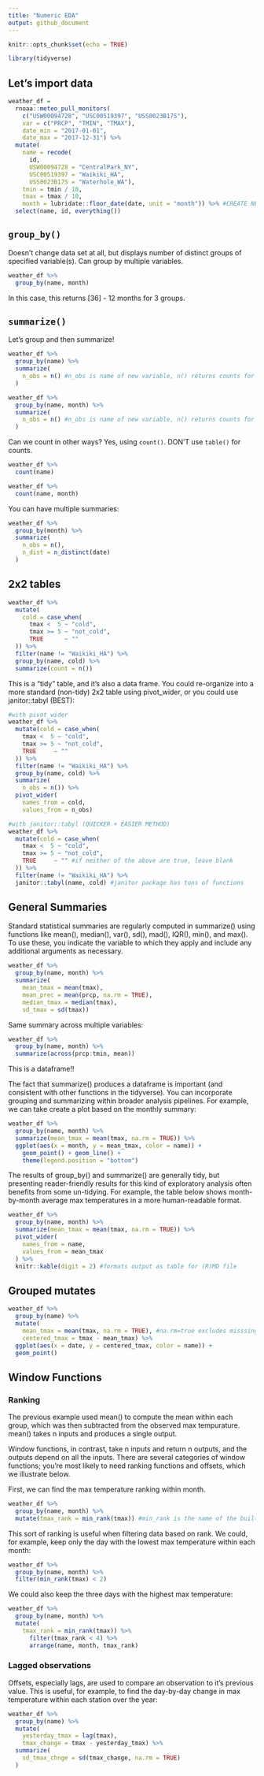 ```yaml
---
title: "Numeric EDA"
output: github_document
---
```


```r
knitr::opts_chunk$set(echo = TRUE)
```

```r
library(tidyverse)
```

## Let's import data

```r
weather_df =  
  rnoaa::meteo_pull_monitors(
    c("USW00094728", "USC00519397", "USS0023B17S"),
    var = c("PRCP", "TMIN", "TMAX"), 
    date_min = "2017-01-01",
    date_max = "2017-12-31") %>%
  mutate(
    name = recode(
      id, 
      USW00094728 = "CentralPark_NY", 
      USC00519397 = "Waikiki_HA",
      USS0023B17S = "Waterhole_WA"),
    tmin = tmin / 10,
    tmax = tmax / 10,
    month = lubridate::floor_date(date, unit = "month")) %>% #CREATE NEW MONTH VAR
  select(name, id, everything())
```

## `group_by()`

Doesn't change data set at all, but displays number of distinct groups of specified variable(s). Can group by multiple variables.

```r
weather_df %>%
  group_by(name, month)
```
In this case, this returns [36] - 12 months for 3 groups.

## `summarize()`

Let's group and then summarize!

```r
weather_df %>%
  group_by(name) %>%
  summarize(
    n_obs = n() #n_obs is name of new variable, n() returns counts for each group
  )

weather_df %>%
  group_by(name, month) %>%
  summarize(
    n_obs = n() #n_obs is name of new variable, n() returns counts for each group
  )
```

Can we count in other ways? Yes, using `count()`. DON'T use `table()` for counts.

```r
weather_df %>%
  count(name)

weather_df %>%
  count(name, month)
```

You can have multiple summaries:

```r
weather_df %>%
  group_by(month) %>%
  summarize(
    n_obs = n(),
    n_dist = n_distinct(date)
  )
```

## 2x2 tables

```r
weather_df %>% 
  mutate(
    cold = case_when(
      tmax <  5 ~ "cold",
      tmax >= 5 ~ "not_cold",
      TRUE      ~ ""
  )) %>% 
  filter(name != "Waikiki_HA") %>% 
  group_by(name, cold) %>% 
  summarize(count = n())
```

This is a “tidy” table, and it’s also a data frame. You could re-organize into a more standard (non-tidy) 2x2 table using pivot_wider, or you could use janitor::tabyl (BEST):

```r
#with pivot_wider
weather_df %>% 
  mutate(cold = case_when(
    tmax <  5 ~ "cold",
    tmax >= 5 ~ "not_cold",
    TRUE     ~ ""
  )) %>% 
  filter(name != "Waikiki_HA") %>% 
  group_by(name, cold) %>% 
  summarize(
    n_obs = n()) %>%
  pivot_wider(
    names_from = cold,
    values_from = n_obs)

#with janitor::tabyl (QUICKER + EASIER METHOD)
weather_df %>% 
  mutate(cold = case_when(
    tmax <  5 ~ "cold",
    tmax >= 5 ~ "not_cold",
    TRUE     ~ "" #if neither of the above are true, leave blank
  )) %>% 
  filter(name != "Waikiki_HA") %>% 
  janitor::tabyl(name, cold) #janitor package has tons of functions
```


## General Summaries

Standard statistical summaries are regularly computed in summarize() using functions like mean(), median(), var(), sd(), mad(), IQR(), min(), and max(). To use these, you indicate the variable to which they apply and include any additional arguments as necessary.

```r
weather_df %>%
  group_by(name, month) %>%
  summarize(
    mean_tmax = mean(tmax),
    mean_prec = mean(prcp, na.rm = TRUE),
    median_tmax = median(tmax),
    sd_tmax = sd(tmax))
```

Same summary across multiple variables:
```r
weather_df %>%
  group_by(name, month) %>%
  summarize(across(prcp:tmin, mean))
```

This is a dataframe!!

The fact that summarize() produces a dataframe is important (and consistent with other functions in the tidyverse). You can incorporate grouping and summarizing within broader analysis pipelines. For example, we can take create a plot based on the monthly summary:

```r
weather_df %>%
  group_by(name, month) %>%
  summarize(mean_tmax = mean(tmax, na.rm = TRUE)) %>%
  ggplot(aes(x = month, y = mean_tmax, color = name)) + 
    geom_point() + geom_line() + 
    theme(legend.position = "bottom")
```
The results of group_by() and summarize() are generally tidy, but presenting reader-friendly results for this kind of exploratory analysis often benefits from some un-tidying. For example, the table below shows month-by-month average max temperatures in a more human-readable format.

```r
weather_df %>%
  group_by(name, month) %>%
  summarize(mean_tmax = mean(tmax, na.rm = TRUE)) %>%
  pivot_wider(
    names_from = name,
    values_from = mean_tmax
  ) %>%
  knitr::kable(digit = 2) #formats output as table for (R)MD file
```

## Grouped mutates

```r
weather_df %>%
  group_by(name) %>%
  mutate(
    mean_tmax = mean(tmax, na.rm = TRUE), #na.rm=true excludes misssing values in calculationas
    centered_tmax = tmax - mean_tmax) %>%
  ggplot(aes(x = date, y = centered_tmax, color = name)) +
  geom_point()
```

## Window Functions

### Ranking
The previous example used mean() to compute the mean within each group, which was then subtracted from the observed max tempurature. mean() takes n inputs and produces a single output.

Window functions, in contrast, take n inputs and return n outputs, and the outputs depend on all the inputs. There are several categories of window functions; you’re most likely to need ranking functions and offsets, which we illustrate below.

First, we can find the max temperature ranking within month.
```r
weather_df %>%
  group_by(name, month) %>%
  mutate(tmax_rank = min_rank(tmax)) #min_rank is the name of the built in function
```

This sort of ranking is useful when filtering data based on rank. We could, for example, keep only the day with the lowest max temperature within each month:
```r
weather_df %>%
  group_by(name, month) %>%
  filter(min_rank(tmax) < 2)
```

We could also keep the three days with the highest max temperature:
```r
weather_df %>%
  group_by(name, month) %>%
  mutate(
    tmax_rank = min_rank(tmax)) %>%
      filter(tmax_rank < 4) %>%
      arrange(name, month, tmax_rank)
```

### Lagged observations

Offsets, especially lags, are used to compare an observation to it’s previous value. This is useful, for example, to find the day-by-day change in max temperature within each station over the year:

```r
weather_df %>%
  group_by(name) %>%
  mutate(
    yesterday_tmax = lag(tmax),
    tmax_change = tmax - yesterday_tmax) %>%
  summarize(
    sd_tmax_chnge = sd(tmax_change, na.rm = TRUE)
  )
```
